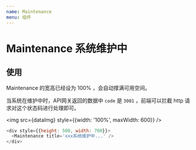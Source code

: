 ```yaml
---
name: Maintenance
menu: 组件
---
```





# Maintenance 系统维护中

## 使用

Maintenance 的宽高已经设为 100% ，会自动撑满可用空间。

当系统在维护中时，API网关返回的数据中 `code` 是 `3001` ，前端可以拦截 http 请求对这个状态码进行处理即可。

<img src={dataImg} style={{width: '100%', maxWidth: 600}} />

```js
<div style={{height: 500, width: 700}}>
  <Maintenance title='xxx系统维护中...' />
</div>
```

<Playgournd>
  <div style={{height: 500, width: 700}}>
    <Maintenance title='xxx系统维护中...' />
  </div>
</Playgournd>

